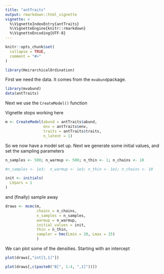```yaml
---
title: "antTraits"
output: rmarkdown::html_vignette
vignette: >
  %\VignetteIndexEntry{antTraits}
  %\VignetteEngine{knitr::rmarkdown}
  %\VignetteEncoding{UTF-8}
---
```


```r
knitr::opts_chunk$set(
  collapse = TRUE,
  comment = "#>"
)
```

```r
library(HeirarchicalOrdination)
```

First we need the data. It comes from the `mvabund`package.

```r
library(mvabund)
data(antTraits)
```

Next we use the `CreateModel()` function 

Vignette stops working here
```r
m <- CreateModel(abund = antTraits$abund, 
                 env = antTraits$env, 
                 traits = antTraits$traits, 
                 n_latent = 1)
```

So we now have a model set up. Next we generate some initial values, and set the sampling parameters


```r
n_samples <- 500; n_warmup <- 500; n_thin <- 1; n_chains <- 10

#n_samples <- 1e3;  n_warmup <- 1e3; n_thin <- 1e1; n_chains <- 10

init <- initials(
  LVpars = 1
)
```

and (finally) sample away

```r
draws <- mcmc(m,
              chains = n_chains,
              n_samples = n_samples,
              warmup = n_warmup,
              initial_values = init,
              thin = n_thin,
              sampler = hmc(Lmin = 20, Lmax = 25)
              )
```

We can plot some of the densities. Starting with an intercept

```r
plot(draws[,"int[1,1]"])
```


```r
plot(draws[,c(paste0("B[", 1:4, ",1]"))])
```
